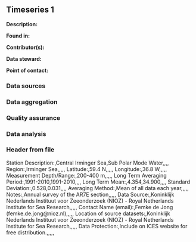 ## Timeseries 1

**Description:** 


**Found in:**

**Contributor(s):**

**Data steward:**

**Point of contact:**

### Data sources

### Data aggregation

### Quality assurance

### Data analysis

### Header from file
Station Description:,Central Irminger Sea,Sub Polar Mode Water,,,,
Region:,Irminger Sea,,,,,
Latitude:,59.4 N,,,,,
Longitude:,36.8 W,,,,,
Measurement Depth/Range:,200-400 m,,,,,
Long Term Averaging Period:,1991-2010,1991-2010,,,,
Long Term Mean:,4.354,34.900,,,,
Standard Deviation:,0.528,0.031,,,,
Averaging Method:,Mean of all data each year,,,,,
Notes:,Annual survey of the AR7E section,,,,,
Data Source:,Koninklijk Nederlands Instituut voor Zeeonderzoek (NIOZ) - Royal Netherlands Institute for Sea Research,,,,,
Contact Name (email):,Femke de Jong (femke.de.jong@nioz.nl),,,,,
Location of source datasets:,Koninklijk Nederlands Instituut voor Zeeonderzoek (NIOZ) - Royal Netherlands Institute for Sea Research,,,,,
Data Protection:,Include on ICES website for free distribution.,,,,,
